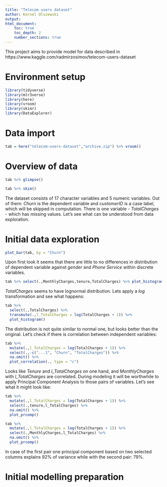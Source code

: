 ```yaml
---
title: "Telecom users dataset"
author: Kornel Olszewski
output:
html_document:
    toc: true
    toc_depth: 2
    number_sections: true
---
```


This project aims to provide model for data described in https://www.kaggle.com/radmirzosimov/telecom-users-dataset

# Environment setup

```r
library(tidyverse)
library(mlr3verse)
library(here)
library(vroom)
library(skimr)
library(DataExplorer)
```

# Data import

```r
tab = here("telecom-users-dataset","archive.zip") %>% vroom()
```

# Overview of data

```r
tab %>% glimpse()
```


```r
tab %>% skim()
```
The dataset consists of 17 character variables and 5 numeric variables. Out of them: *Churn* is the dependent variable and *customerID* is a case label, which will be skipped in computation. There is one variable - *TotalCharges* - which has missing values. Let's see what can be understood from data exploration.

# Initial data exploration

```r
plot_bar(tab, by = "Churn")
```

Upon first look it seems that there are little to no differences in distribution of dependent variable against *gender* and *Phone Service* within discrete variables. 

```r
tab %>% select(.,MonthlyCharges,tenure,TotalCharges) %>% plot_histogram()
```

*TotalCharges* seems to have lognormal distribution. Lets apply a *log* transformation and see what happens:

```r
tab %>% 
  select(.,TotalCharges) %>% 
  transmute(.,l_TotalCharges = log(TotalCharges + 1)) %>%
  plot_histogram()
```

The distribution is not quite similar to normal one, but looks better than the original. Let's check if there is correlation between independent variables:

```r
tab %>%
  mutate(.,l_TotalCharges = log(TotalCharges + 1)) %>%
  select(.,-c("...1", "Churn", "TotalCharges")) %>%
  na.omit() %>%
  plot_correlation(., type = "c")
```

Looks like *Tenure* and *l_TotalCharges* on one hand, and *MonthlyCharges* with *l_TotalCharges* are correlated. During modeling  it will be worthwhile to apply Principal Component Analysis to those pairs of variables. Let's see what it might look like:

```r
tab %>%
  mutate(.,l_TotalCharges = log(TotalCharges + 1)) %>%
  select(.,tenure,l_TotalCharges) %>%
  na.omit() %>%
  plot_prcomp()
```

```r
tab %>%
  mutate(.,l_TotalCharges = log(TotalCharges + 1)) %>%
  select(.,MonthlyCharges,l_TotalCharges) %>%
  na.omit() %>%
  plot_prcomp()
```

In case of the first pair one principal component based on two selected columns explains 92% of variance while with the second pair: 79%. 

# Initial modelling preparation



